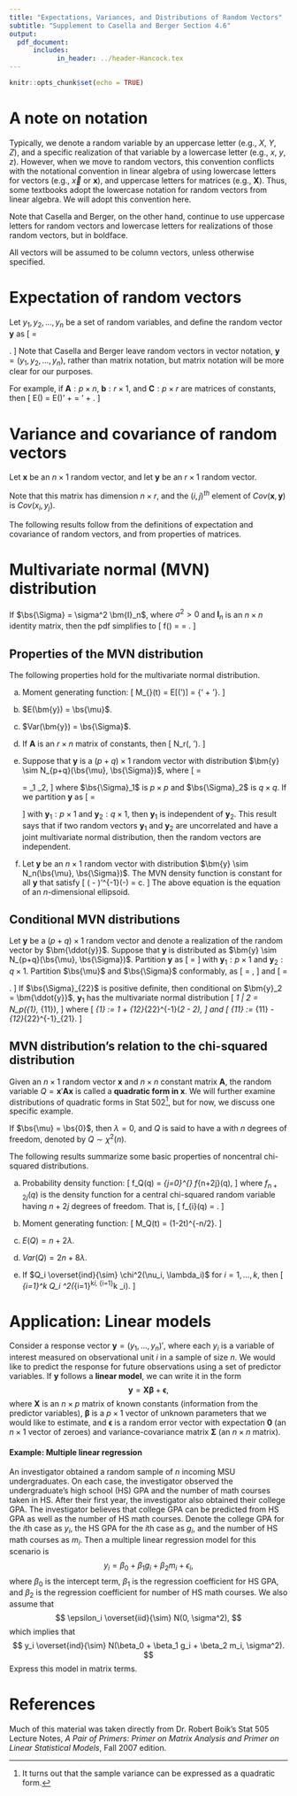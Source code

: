 ```yaml
---
title: "Expectations, Variances, and Distributions of Random Vectors"
subtitle: "Supplement to Casella and Berger Section 4.6"
output: 
  pdf_document:
      includes:
            in_header: ../header-Hancock.tex
---
```


```r
knitr::opts_chunk$set(echo = TRUE)
```

# A note on notation

Typically, we denote a random variable by an uppercase letter (e.g., $X$, $Y$, $Z$), and a specific realization of that variable by a lowercase letter (e.g., $x$, $y$, $z$). However, when we move to random vectors, this convention conflicts with the notational convention in linear algebra of using lowercase letters for vectors (e.g., $\vec{x}$ or $\bm{x}$), and uppercase letters for matrices (e.g., $\bm{X}$). Thus, some textbooks adopt the lowercase notation for random vectors from linear algebra. We will adopt this convention here.

Note that Casella and Berger, on the other hand, continue to use uppercase letters for random vectors and lowercase letters for realizations of those random vectors, but in boldface. 

All vectors will be assumed to be column vectors, unless otherwise specified.

# Expectation of random vectors

Let $y_1, y_2,\ldots, y_n$ be a set of random variables, and define the random vector $\bm{y}$ as
\[
\bm{y} = \begin{pmatrix} y_1 \cr y_2 \cr \vdots \cr y_n \end{pmatrix}.
\]
Note that Casella and Berger leave random vectors in vector notation, $\bm{y} = (y_1, y_2, \ldots, y_n)$, rather than matrix notation, but matrix notation will be more clear for our purposes.

\begin{mydef}
Suppose that $E(y_i) = \mu_i$ for $i = 1,\ldots, n$, and define the $n \times 1$ vector $\bs{\mu} = \{\mu_i\}$, where the set notation denotes the elements of the vector, i.e.,
\[
\bs{\mu} = \begin{pmatrix} \mu_1 \cr \mu_2 \cr \vdots \cr \mu_n \end{pmatrix}.
\]
Then the \textbf{expected value of $\bm{y}$} is defined as the vector of expected values of its elements:
\[
E(\bm{y}) = \bs{\mu} = \begin{pmatrix} \mu_1 \cr \mu_2 \cr \vdots \cr \mu_n \end{pmatrix}.
\]
\end{mydef}

\begin{myresult}
If $\bm{g}(\bm{y})$ is a linear function from $\R^n$ to $\R^m$, then $E(\bm{g}(\bm{y})) = \bm{g}(E(\bm{y}))$.
\end{myresult}

For example, if $\bm{A}: p\times n$, $\bm{b}:r \times 1$, and $\bm{C}: p \times r$ are matrices of constants, then 
\[
E(\bm{Ayb'+C}) = \bm{A}E(\bm{y})\bm{b}' + \bm{C} = \bm{A}\bs{\mu}\bm{b}' + \bm{C}.
\]

# Variance and covariance of random vectors

Let $\bm{x}$ be an $n \times 1$ random vector, and let $\bm{y}$ be an $r \times 1$ random vector.

\begin{mydef}
The \textbf{covariance of $\bm{x}$ and $\bm{y}$} is
\[
Cov(\bm{x},\bm{y}) = E\left[ (\bm{x} - E(\bm{x}))(\bm{y} - E(\bm{y}))'\right].
\]
\end{mydef}
Note that this matrix has dimension $n \times r$, and the $(i,j)^{th}$ element of $Cov(\bm{x},\bm{y})$ is $Cov(x_i, y_j)$.

\begin{mydef}
The \textbf{variance of $\bm{x}$} is the $n \times n$ matrix
\[
Var(\bm{x}) = Cov(\bm{x},\bm{x}) = E\left[ (\bm{x} - E(\bm{x}))(\bm{x} - E(\bm{x}))'\right].
\]
\end{mydef}

The following results follow from the definitions of expectation and covariance of random vectors, and from properties of matrices.

\begin{myresult}
$Cov(\bm{x}, \bm{y}) = E(\bm{x}\bm{y}') - E(\bm{x})E(\bm{y})'$.
\end{myresult}

\begin{myresult}
$Var(\bm{x}) = E(\bm{x}\bm{x}') - E(\bm{x})E(\bm{x})'$.
\end{myresult}

\begin{myresult}
For any constant matrices $\bm{A}:m \times n$ and $\bm{B}:p \times r$, 
\[
Cov(\bm{A}\bm{x}, \bm{B}\bm{y}) = \bm{A} Cov(\bm{x},\bm{y}) \bm{B}'.
\]
\end{myresult}

\begin{myresult}
For any constant matrix $\bm{A}:m \times n$, 
\[
Var(\bm{A}\bm{x}) = Cov(\bm{A}\bm{x}, \bm{A}\bm{x}) = \bm{A} Var(\bm{x}) \bm{A}'.
\]
\end{myresult}

\begin{myresult}
$Var(\bm{x})$ is a symmetric non-negative definite matrix.
\end{myresult}


# Multivariate normal (MVN) distribution

\begin{mydef}
Suppose that random vector $\bm{y}: n \times 1$ with support $\R^n$ has joint probability density function,
\[
f(\bm{y}) = \frac{\exp\left\{-\frac{1}{2}(\bm{y} - \bs{\mu})'\bs{\Sigma}^{-1}(\bm{y} - \bs{\mu})\right\}}{|\bs{\Sigma}|^{\frac{1}{2}}(2\pi)^{\frac{n}{2}}},
\]
for $\bs{\mu}:n \times 1 \in \R^n$ and positive definite matrix $\bs{\Sigma}: n \times n$. Then $\bm{y}$ is said to have a \textbf{multivariate normal distribution} with mean $\bs{\mu}$ and variance $\bs{\Sigma}$, denoted by $\bm{y} \sim N_n(\bs{\mu}, \bs{\Sigma})$.
\end{mydef}

If $\bs{\Sigma} = \sigma^2 \bm{I}_n$, where $\sigma^2 > 0$ and $\bm{I}_n$ is an $n \times n$ identity matrix, then the pdf simplifies to
\[
f(\bm{y}) = \frac{\exp\left\{-\frac{1}{2\sigma^2}(\bm{y} - \bs{\mu})'(\bm{y} - \bs{\mu})\right\}}{(2\pi\sigma^2)^{\frac{n}{2}}} =
\frac{\exp\left\{-\frac{1}{2\sigma^2}\sum_{i = 1}^n (y_i - \mu_i)^2\right\}}{(2\pi\sigma^2)^{\frac{n}{2}}}.
\]

## Properties of the MVN distribution

The following properties hold for the multivariate normal distribution. 

\begin{myresult}
Suppose $\bm{y} \sim N_n(\bs{\mu}, \bs{\Sigma})$, where $\bs{\Sigma}$ is positive definite. Then the following results can be established.  
\end{myresult}

a. Moment generating function:
\[
M_{\bm{y}}(t) = E[\exp(\bm{t}'\bm{y})] = \exp\left\{\bm{t}'\bs{\mu} + \frac{1}{2}\bm{t}'\bs{\Sigma}\bm{t}\right\}.
\]

b. $E(\bm{y}) = \bs{\mu}$.

c. $Var(\bm{y}) = \bs{\Sigma}$.

d. If $\bm{A}$ is an $r \times n$ matrix of constants, then
\[
\bm{A}\bm{y} \sim N_r(\bm{A}\bs{\mu}, \bm{A}\bs{\Sigma}\bm{A}').
\]

e. Suppose that $\bm{y}$ is a $(p + q) \times 1$ random vector with distribution $\bm{y} \sim N_{p+q}(\bs{\mu}, \bs{\Sigma})$, where
\[
\bs{\Sigma} = \begin{pmatrix} \bs{\Sigma}_1 & \bm{0} \cr \bm{0} &\bs{\Sigma}_2 \end{pmatrix} = \bs{\Sigma}_1 \otimes \bs{\Sigma}_2,
\]
where $\bs{\Sigma}_1$ is $p\times p$ and $\bs{\Sigma}_2$ is $q \times q$. If we partition $\bm{y}$ as
\[
\bm{y} = \begin{pmatrix} \bm{y}_1 \cr \bm{y}_2 \end{pmatrix}
\]
with $\bm{y}_1: p\times 1$ and $\bm{y}_2: q \times 1$, then $\bm{y}_1$ is independent of $\bm{y}_2$. This result says that if two random vectors $\bm{y}_1$ and $\bm{y}_2$ are uncorrelated and have a joint multivariate normal distribution, then the random vectors are independent.

f. Let $\bm{y}$ be an $n\times 1$ random vector with distribution $\bm{y} \sim N_n(\bs{\mu}, \bs{\Sigma})$. The MVN density function is constant for all $\bm{y}$ that satisfy
\[
(\bm{y} - \bs{\mu})'\bs{\Sigma}^{-1}(\bm{y}-\bs{\mu}) = c.
\]
The above equation is the equation of an $n$-dimensional ellipsoid.

## Conditional MVN distributions

Let $\bm{y}$ be a $(p + q) \times 1$ random vector and denote a realization of the random vector by $\bm{\ddot{y}}$. Suppose that $\bm{y}$ is distributed as $\bm{y} \sim N_{p+q}(\bs{\mu}, \bs{\Sigma})$. Partition $\bm{y}$ as 
\[
\bm{y} = \begin{pmatrix} \bm{y}_1 \cr \bm{y}_2 \end{pmatrix}
\]
with $\bm{y}_1: p\times 1$ and $\bm{y}_2: q \times 1$. Partition $\bs{\mu}$ and $\bs{\Sigma}$ conformably, as 
\[
\bs{\mu} = \begin{pmatrix} \bs{\mu}_1 \cr \bs{\mu}_2 \end{pmatrix},
\]
and
\[
\bs{\Sigma} = \begin{pmatrix} \bs{\Sigma}_{11} & \bs{\Sigma}_{12} \cr \bs{\Sigma}_{21} & \bs{\Sigma}_{22} \end{pmatrix}.
\]
If $\bs{\Sigma}_{22}$ is positive definite, then conditional on $\bm{y}_2 = \bm{\ddot{y}}$, $\bm{y}_1$ has the multivariate normal distribution
\[
\bm{y}_1 | \bm{y}_2 = \bm{\ddot{y}} \sim N_p(\bs{\mu}_{1\cdot 2}, \bs{\Sigma}_{11\cdot 2}),
\]
where
\[
\bs{\mu}_{1\cdot 2} := \bs{\mu}_1 + \bs{\Sigma}_{12}\bs{\Sigma}_{22}^{-1}(\bm{\ddot{y}}_2 - \bs{\mu}_2),
\]
and
\[
\bs{\Sigma}_{11\cdot 2} := \bs{\Sigma}_{11} - \bs{\Sigma}_{12}\bs{\Sigma}_{22}^{-1}\bs{\Sigma}_{21}.
\]

\newpage
## MVN distribution's relation to the chi-squared distribution

Given an $n \times 1$ random vector $\bm{x}$ and $n\times n$ constant matrix $\bm{A}$, the random variable $Q = \bm{x}'\bm{A}\bm{x}$ is called a **quadratic form in $\bm{x}$**. We will further examine distributions of quadratic forms in Stat 502^[It turns out that the sample variance can be expressed as a quadratic form.], but for now, we discuss one specific example.

\begin{mydef}
Suppose $\bm{x} \sim N_n(\bs{\mu}, \bm{I}_n)$. Define the random variable $Q = \bm{x}'\bm{x}$. Then $Q$ is said to have a \textbf{noncentral chi-squared distribution} with $n$ degrees of freedom and noncentrality parameter $\lambda = \bs{\mu}'\bs{\mu}/2$. This is denoted by $Q \sim \chi^2(n, \lambda)$. 
\end{mydef}

If $\bs{\mu} = \bs{0}$, then $\lambda = 0$, and $Q$ is said to have a \textbf{central chi-squared distribution} with $n$ degrees of freedom, denoted by $Q \sim \chi^2(n)$.

The following results summarize some basic properties of noncentral chi-squared distributions.

\begin{myresult}
Let $Q \sim \chi^2_{n, \lambda}$. Then the following properties hold.
\end{myresult}

a. Probability density function:
\[
f_Q(q) = \sum_{j=0}^{\infty} \frac{e^{\lambda}\lambda^j}{j!}f_{n+2j}(q),
\]
where $f_{n+2j}(q)$ is the density function for a central chi-squared random variable having $n + 2j$ degrees of freedom. That is,
\[
f_{i}(q) = \frac{e^{q/2}q^{i/2 - 1}}{2^{i/2}\Gamma(i/2)}.
\]
b. Moment generating function:
\[
M_Q(t) = (1-2t)^{-n/2}\exp[2t\lambda/(1-2t)].
\]

c. $E(Q) = n + 2\lambda$.

d. $Var(Q) = 2n + 8\lambda$.

e. If $Q_i \overset{ind}{\sim} \chi^2(\nu_i, \lambda_i)$ for $i = 1,\ldots, k$, then
\[
\sum_{i=1}^k Q_i \sim \chi^2\left(\sum_{i=1}^k\nu_i, \sum_{i=1}^k \lambda_i\right).
\]

\newpage

# Application: Linear models

Consider a response vector $\mathbf{y} = (y_1, \ldots, y_n)'$, where each $y_i$ is a variable of interest measured on observational unit $i$ in a sample of size $n$. We would like to predict the response for future observations using a set of predictor variables. If $\textbf{y}$ follows a **linear model**, we can write it in the form
$$
\mathbf{y} = \mathbf{X}\boldsymbol{\beta} + \boldsymbol{\epsilon},
$$
where $\mathbf{X}$ is an $n\times p$ matrix of known constants (information from the predictor variables), $\boldsymbol{\beta}$ is a $p \times 1$ vector of unknown parameters that we would like to estimate, and $\boldsymbol{\epsilon}$ is a random error vector with expectation $\boldsymbol{0}$ (an $n\times 1$ vector of zeroes) and variance-covariance matrix $\boldsymbol{\Sigma}$ (an $n \times n$ matrix).

#### Example: Multiple linear regression

An investigator obtained a random sample of $n$ incoming MSU undergraduates. On each case, the investigator observed the undergraduate's high school (HS) GPA and the number of math courses taken in HS. After their first year, the investigator also obtained their college GPA. The investigator believes that college GPA can be predicted from HS GPA as well as the number of HS math courses. Denote the college GPA for the $i$th case as $y_i$, the HS GPA for the $i$th case as $g_i$, and the number of HS math courses as $m_i$. Then a multiple linear regression model for this scenario is
$$
y_i = \beta_0 + \beta_1 g_i + \beta_2 m_i + \epsilon_i,
$$
where $\beta_0$ is the intercept term, $\beta_1$ is the regression coefficient for HS GPA, and $\beta_2$ is the regression coefficient for number of HS math courses. We also assume that
$$
\epsilon_i \overset{iid}{\sim} N(0, \sigma^2),
$$
which implies that
$$
y_i \overset{ind}{\sim} N(\beta_0 + \beta_1 g_i + \beta_2 m_i, \sigma^2).
$$
Express this model in matrix terms.

\vfill

# References

Much of this material was taken directly from Dr.\ Robert Boik's Stat 505 Lecture Notes, _A Pair of Primers: Primer on Matrix Analysis and Primer on Linear Statistical Models_, Fall 2007 edition.